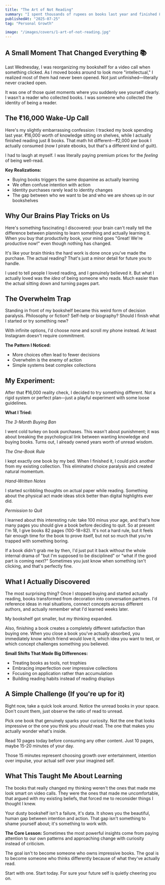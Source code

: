 ```yaml
---
title: "The Art of Not Reading"
summary: "I spent thousands of rupees on books last year and finished 8. Here's what my dusty bookshelf taught me about identity, intention, and the dopamine rush of false learning."
publishedAt: "2025-07-25"
tag: "Personal Growth"

image: "/images/covers/1-art-of-not-reading.jpg"
---
```


## A Small Moment That Changed Everything 📚

Last Wednesday, I was reorganizing my bookshelf for a video call when something clicked. As I moved books around to look more "intellectual," I realized most of them had never been opened. Not just unfinished—literally never cracked open.

It was one of those quiet moments where you suddenly see yourself clearly. I wasn't a reader who collected books. I was someone who collected the identity of being a reader.

## The ₹16,000 Wake-Up Call

Here's my slightly embarrassing confession: I tracked my book spending last year. ₹16,000 worth of knowledge sitting on shelves, while I actually finished reading just 8 books. That math hit different—₹2,000 per book I actually consumed (now I pirate ebooks, but that's a different kind of guilt).

I had to laugh at myself. I was literally paying premium prices for the *feeling* of being well-read.

**Key Realizations:**
- Buying books triggers the same dopamine as actually learning
- We often confuse intention with action
- Identity purchases rarely lead to identity changes
- The gap between who we want to be and who we are shows up in our bookshelves

## Why Our Brains Play Tricks on Us

Here's something fascinating I discovered: your brain can't really tell the difference between planning to learn something and actually learning it. When you buy that productivity book, your mind goes "Great! We're productive now!" even though nothing has changed.

It's like your brain thinks the hard work is done once you've made the purchase. The actual reading? That's just a minor detail for future you to handle.

I used to tell people I loved reading, and I genuinely believed it. But what I actually loved was the *idea* of being someone who reads. Much easier than the actual sitting down and turning pages part.

## The Overwhelm Trap

Standing in front of my bookshelf became this weird form of decision paralysis. Philosophy or fiction? Self-help or biography? Should I finish what I started or try something new?

With infinite options, I'd choose none and scroll my phone instead. At least Instagram doesn't require commitment.

**The Pattern I Noticed:**
- More choices often lead to fewer decisions
- Overwhelm is the enemy of action
- Simple systems beat complex collections

## My Experiment: 

After that ₹16,000 reality check, I decided to try something different. Not a rigid system or perfect plan—just a playful experiment with some loose guidelines.

**What I Tried:**

*The 3-Month Buying Ban*

I went cold turkey on book purchases. This wasn't about punishment; it was about breaking the psychological link between wanting knowledge and buying books. Turns out, I already owned years worth of unread wisdom.

*The One-Book Rule*

I kept exactly one book by my bed. When I finished it, I could pick another from my existing collection. This eliminated choice paralysis and created natural momentum.

*Hand-Written Notes*

I started scribbling thoughts on actual paper while reading. Something about the physical act made ideas stick better than digital highlights ever did.

*Permission to Quit*

I learned about this interesting rule: take 100 minus your age, and that's how many pages you should give a book before deciding to quit. So at present I'm 18, I give books 82 pages (100-18=82). It's not a hard rule, but it feels fair enough time for the book to prove itself, but not so much that you're trapped with something boring.

If a book didn't grab me by then, I'd just put it back without the whole internal drama of "but I'm supposed to be disciplined" or "what if the good part is coming next?" Sometimes you just know when something isn't clicking, and that's perfectly fine.


## What I Actually Discovered

The most surprising thing? Once I stopped buying and started actually reading, books transformed from decoration into conversation partners. I'd reference ideas in real situations, connect concepts across different authors, and actually remember what I'd learned weeks later.

My bookshelf got smaller, but my thinking expanded.

Also, finishing a book creates a completely different satisfaction than buying one. When you close a book you've actually absorbed, you immediately know which friend would love it, which idea you want to test, or which concept challenges something you believed.

**Small Shifts That Made Big Differences:**
- Treating books as tools, not trophies
- Embracing imperfection over impressive collections
- Focusing on application rather than accumulation
- Building reading habits instead of reading displays

## A Simple Challenge (If you're up for it)

Right now, take a quick look around. Notice the unread books in your space. Don't count them, just observe the ratio of read to unread.

Pick one book that genuinely sparks your curiosity. Not the one that looks impressive or the one you think you *should* read. The one that makes you actually wonder what's inside.

Read 10 pages today before consuming any other content. Just 10 pages, maybe 15-20 minutes of your day.

Those 15 minutes represent choosing growth over entertainment, intention over impulse, your actual self over your imagined self.

## What This Taught Me About Learning

The books that really changed my thinking weren't the ones that made me look smart on video calls. They were the ones that made me uncomfortable, that argued with my existing beliefs, that forced me to reconsider things I thought I knew.

Your dusty bookshelf isn't a failure, it's data. It shows you the beautiful, human gap between intention and action. That gap isn't something to shame yourself about; it's something to work with.

**The Core Lesson:**
Sometimes the most powerful insights come from paying attention to our own patterns and approaching change with curiosity instead of criticism.

The goal isn't to become someone who owns impressive books. The goal is to become someone who thinks differently because of what they've actually read.

Start with one. 
Start today.
For sure your future self is quietly cheering you on.